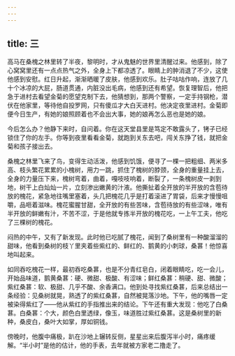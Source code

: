 ```yaml
---
---
---
```

title: 三
---




高马在桑槐之林里转了半夜，黎明时，才从鬼魅的世界里清醒过来。他感到，除了心窝窝里还有一点点热气之外，全身上下都凉透了。眼睛上的肿消退了不少，这使他感到安慰。红日升起，渐渐晒暖了皮肤，他感到欢乐。肚子咕咕作响，连放了几十个冰凉的大屁，肠道贯通，内脏没出毛病，他感到还有希望。恢复理智后，他把急于进村去看望金菊的愿望克制下去，他猜想到，那两个警察，一定手持钢枪，潜伏在他家里，等待他自投罗网，只有傻瓜才大白天进村。他决定夜里进村。金菊即便今日生产，有她的娘照顾着也不会出大事，她的娘再怎么恶也是她的娘。

今后怎么办？他静下来时，自问着。你在这天堂县里是笃定不敢露头了，铐子已经锁住了你的左手。你等到夜里看看金菊，就跑到关东去吧，闯关东挣了钱，就把金菊和孩子接出去。

桑槐之林里飞来了鸟，变得生动活泼，他感到饥饿，便寻了一棵一把粗细、两米多高、枝头繁花累累的小槐树，用力一跳，抓住了槐树的脖颈，全身的重量挂上去，全身的力量压下来，槐树弯着，曲着，嘎吱吱响着，断裂了，一条槐树皮一剥到地，树干上白灿灿一片，立刻渗出嫩黄的汁液。他撕扯着全开放的半开放的含苞待放的槐花，紧急地往嘴里塞着，头几把槐花几乎是打着滚进了胃袋，后来才慢慢咀嚼，品咂着滋味。槐花蜜腥甘甜，全开放的有些苦味，含苞待放的有些涩味，唯有半开放的鲜嫩有汁，不苦不涩，于是他就专拣半开放的槐花吃，一上午工夫，他吃了三棵树的槐花。

闷热的中午，又有了新发现。此时他已吃腻了槐花，闻到了桑树里有一种酸溜溜的甜味，他看到桑树的枝丫里夹着些紫红的、鲜红的、鹅黄的小刺球，桑葚！他惊喜地叫起来。

如同吞吃槐花一样，最初吞吃桑葚，也是不分青红皂白，闭着眼睛吃，吃一会儿，开始品味道，鹅黄桑葚：硬、微甜、极酸、有涩味；鲜红桑葚：稍硬、甜、微酸；紫红桑葚：软、极甜、几乎不酸、余香满口。他到处寻找紫红桑葚，后来总结出一条经验：见桑树就晃，熟透了的紫红桑葚，自然被晃落沙地。下午，他的嘴唇一定被染得紫红了——他从紫红的手指推出来的结论。下午还有重大发现：他吃了白桑葚。白桑葚：个大，颜色白里透绿，像玉，味道胜过紫红桑葚。这是桑树里的新种，桑皮白，桑叶大如掌，厚如铜钱。

傍晚时，他腹中痛极，趴在沙地上辗转反侧，星星出来后腹泻半小时，痛疼缓解。“半小时”是他的估计，他的手表，去年就被方家老二撸走了。
